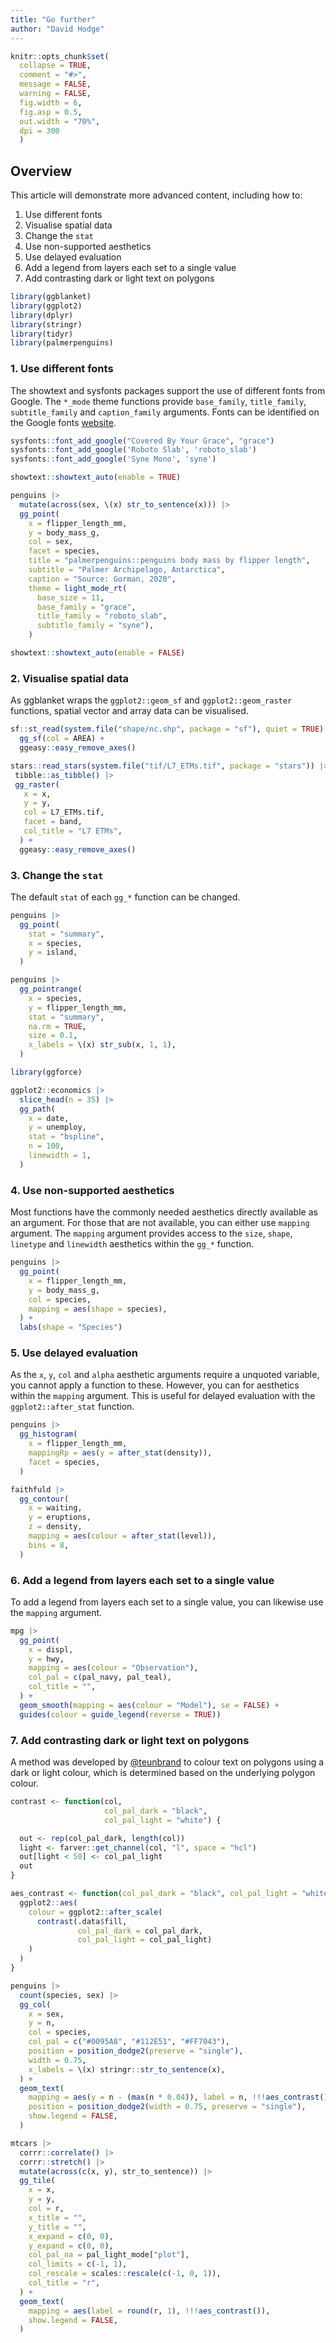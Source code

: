 ```yaml
---
title: "Go further"
author: "David Hodge"
---
```


```r
knitr::opts_chunk$set(
  collapse = TRUE,
  comment = "#>",
  message = FALSE,
  warning = FALSE,
  fig.width = 6,
  fig.asp = 0.5,
  out.width = "70%",
  dpi = 300
  )
```

## Overview

This article will demonstrate more advanced content, including how to: 

1. Use different fonts
2. Visualise spatial data
3. Change the `stat`
4. Use non-supported aesthetics
5. Use delayed evaluation
6. Add a legend from layers each set to a single value 
7. Add contrasting dark or light text on polygons

```r
library(ggblanket)
library(ggplot2)
library(dplyr)
library(stringr)
library(tidyr)
library(palmerpenguins)
```

### 1. Use different fonts

The showtext and sysfonts packages support the use of different fonts from Google. The `*_mode` theme functions provide `base_family`, `title_family`, `subtitle_family` and `caption_family` arguments. Fonts can be identified on the Google fonts [website](https://fonts.google.com/).

```r
sysfonts::font_add_google("Covered By Your Grace", "grace")
sysfonts::font_add_google('Roboto Slab', 'roboto_slab')
sysfonts::font_add_google('Syne Mono', 'syne')

showtext::showtext_auto(enable = TRUE)

penguins |>
  mutate(across(sex, \(x) str_to_sentence(x))) |>
  gg_point(
    x = flipper_length_mm,
    y = body_mass_g,
    col = sex,
    facet = species,
    title = "palmerpenguins::penguins body mass by flipper length",
    subtitle = "Palmer Archipelago, Antarctica",
    caption = "Source: Gorman, 2020",
    theme = light_mode_rt(
      base_size = 11,
      base_family = "grace", 
      title_family = "roboto_slab", 
      subtitle_family = "syne"),
    )

showtext::showtext_auto(enable = FALSE)
```

### 2. Visualise spatial data

As ggblanket wraps the `ggplot2::geom_sf` and `ggplot2::geom_raster` functions, spatial vector and array data can be visualised. 

```r
sf::st_read(system.file("shape/nc.shp", package = "sf"), quiet = TRUE) |>
  gg_sf(col = AREA) +
  ggeasy::easy_remove_axes()
```

```r
stars::read_stars(system.file("tif/L7_ETMs.tif", package = "stars")) |>
 tibble::as_tibble() |>
 gg_raster(
   x = x,
   y = y,
   col = L7_ETMs.tif,
   facet = band,
   col_title = "L7 ETMs",
  ) +
  ggeasy::easy_remove_axes() 
```

### 3. Change the `stat`

The default `stat` of each `gg_*` function can be changed. 

```r
penguins |> 
  gg_point(
    stat = "summary",
    x = species,
    y = island,
  ) 
```

```r
penguins |>
  gg_pointrange(
    x = species,
    y = flipper_length_mm, 
    stat = "summary", 
    na.rm = TRUE,
    size = 0.1,
    x_labels = \(x) str_sub(x, 1, 1),
  )
```

```r
library(ggforce)

ggplot2::economics |>
  slice_head(n = 35) |> 
  gg_path(
    x = date, 
    y = unemploy,
    stat = "bspline",
    n = 100, 
    linewidth = 1,
  ) 
```

### 4. Use non-supported aesthetics 

Most functions have the commonly needed aesthetics directly available as an argument. For those that are not available, you can either use `mapping` argument. The `mapping` argument provides access to the `size`, `shape`, `linetype` and `linewidth` aesthetics within the `gg_*` function. 

```r
penguins |> 
  gg_point(
    x = flipper_length_mm, 
    y = body_mass_g, 
    col = species,
    mapping = aes(shape = species),
  ) +
  labs(shape = "Species")
```

### 5. Use delayed evaluation

As the `x`, `y`, `col` and `alpha` aesthetic arguments require a unquoted variable, you cannot apply a function to these. However, you can for aesthetics within the `mapping` argument. This is useful for delayed evaluation with the `ggplot2::after_stat` function.

```r
penguins |>
  gg_histogram(
    x = flipper_length_mm,
    mappingRp = aes(y = after_stat(density)),
    facet = species,
  )
```

```r
faithfuld |>
  gg_contour(
    x = waiting,
    y = eruptions,
    z = density,
    mapping = aes(colour = after_stat(level)),
    bins = 8,
  )
```

### 6. Add a legend from layers each set to a single value 

To add a legend from layers each set to a single value, you can likewise use the `mapping` argument.

```r
mpg |>
  gg_point(
    x = displ,
    y = hwy,
    mapping = aes(colour = "Observation"),
    col_pal = c(pal_navy, pal_teal),
    col_title = "",
  ) +
  geom_smooth(mapping = aes(colour = "Model"), se = FALSE) +
  guides(colour = guide_legend(reverse = TRUE))
```

### 7. Add contrasting dark or light text on polygons

A method was developed by [@teunbrand](https://github.com/teunbrand/ggplot_tricks) to colour text on polygons using a dark or light colour, which is determined  based on the underlying polygon colour.

```r
contrast <- function(col,
                     col_pal_dark = "black",
                     col_pal_light = "white") {

  out <- rep(col_pal_dark, length(col))
  light <- farver::get_channel(col, "l", space = "hcl")
  out[light < 50] <- col_pal_light
  out
}

aes_contrast <- function(col_pal_dark = "black", col_pal_light = "white") {
  ggplot2::aes(
    colour = ggplot2::after_scale(
      contrast(.data$fill,
               col_pal_dark = col_pal_dark,
               col_pal_light = col_pal_light)
    )
  )
}

penguins |>
  count(species, sex) |>
  gg_col(
    x = sex,
    y = n,
    col = species,
    col_pal = c("#0095A8", "#112E51", "#FF7043"),
    position = position_dodge2(preserve = "single"),
    width = 0.75,
    x_labels = \(x) stringr::str_to_sentence(x),
  ) +
  geom_text(
    mapping = aes(y = n - (max(n * 0.04)), label = n, !!!aes_contrast()),
    position = position_dodge2(width = 0.75, preserve = "single"),
    show.legend = FALSE,
  )
```

```r
mtcars |> 
  corrr::correlate() |> 
  corrr::stretch() |> 
  mutate(across(c(x, y), str_to_sentence)) |> 
  gg_tile(
    x = x, 
    y = y,
    col = r,
    x_title = "", 
    y_title = "", 
    x_expand = c(0, 0), 
    y_expand = c(0, 0),
    col_pal_na = pal_light_mode["plot"],
    col_limits = c(-1, 1),
    col_rescale = scales::rescale(c(-1, 0, 1)),
    col_title = "r",
  ) +
  geom_text(
    mapping = aes(label = round(r, 1), !!!aes_contrast()),
    show.legend = FALSE,
  )
```

